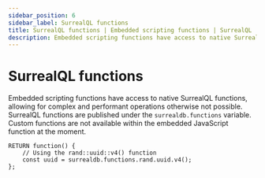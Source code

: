```yaml
---
sidebar_position: 6
sidebar_label: SurrealQL functions
title: SurrealQL functions | Embedded scripting functions | SurrealQL
description: Embedded scripting functions have access to native SurrealQL functions, allowing for complex and performant operations otherwise not possible.
---
```


# SurrealQL functions

Embedded scripting functions have access to native SurrealQL functions, allowing for complex and performant operations otherwise not possible. SurrealQL functions are published under the `surrealdb.functions` variable. Custom functions are not available within the embedded JavaScript function at the moment.

```surql
RETURN function() {
	// Using the rand::uuid::v4() function
	const uuid = surrealdb.functions.rand.uuid.v4();
};
```